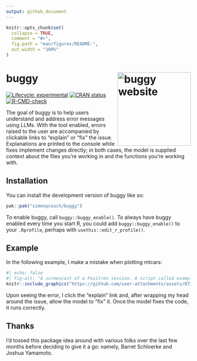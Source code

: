 ```yaml
---
output: github_document
---
```


<!-- README.md is generated from README.Rmd. Please edit that file -->

```r
knitr::opts_chunk$set(
  collapse = TRUE,
  comment = "#>",
  fig.path = "man/figures/README-",
  out.width = "100%"
)
```

# buggy <a href="https://simonpcouch.github.io/buggy/"><img src="man/figures/logo.png" align="right" height="200" alt="buggy website" /></a>

<!-- badges: start -->
[![Lifecycle: experimental](https://img.shields.io/badge/lifecycle-experimental-orange.svg)](https://lifecycle.r-lib.org/articles/stages.html#experimental)
[![CRAN status](https://www.r-pkg.org/badges/version/buggy)](https://CRAN.R-project.org/package=buggy)
[![R-CMD-check](https://github.com/simonpcouch/buggy/actions/workflows/R-CMD-check.yaml/badge.svg)](https://github.com/simonpcouch/buggy/actions/workflows/R-CMD-check.yaml)
<!-- badges: end -->

The goal of buggy is to help users understand and address error messages using LLMs. With the tool enabled, errors raised to the user are accompanied by clickable links to "explain" or "fix" the issue. Explanations are printed to the console while fixes implement changes directly; in both cases, the model is supplied context about the files you're working in and the functions you're working with.

## Installation

You can install the development version of buggy like so:

``` r
pak::pak("simonpcouch/buggy")
```

To enable buggy, call `buggy::buggy_enable()`. To always have buggy enabled every time you start R, you could add `buggy::buggy_enable()` to your `.Rprofile`, perhaps with `usethis::edit_r_profile()`.

## Example

In the following example, I make a mistake when plotting mtcars: 

```r
#| echo: false
#| fig-alt: "A screencast of a Positron session. A script called example.R is open in the editor with some ggplot2 lines, one of which will cause an error. Running the code results in both an error and a note Click to explain or fix the last error."
knitr::include_graphics("https://github.com/user-attachments/assets/07353a36-d760-4216-a5ab-eaa953338a99")
```

Upon seeing the error, I click the "explain" link and, after wrapping my head around the issue, allow the model to "fix" it. Once the model fixes the code, it runs correctly.

## Thanks

I’d tossed this package idea around with various folks over the last few months before deciding to give it a go: namely, Barret Schloerke and Joshua Yamamoto.
